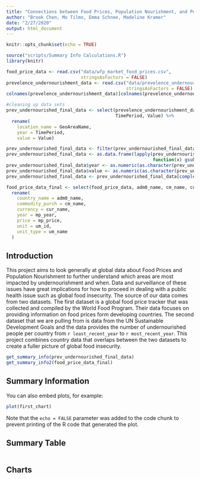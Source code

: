```yaml
---
title: "Connections between Food Prices, Population Nourishment, and Poverty"
author: "Brook Chen, Mo Tilmo, Emma Schnee, Madeline Kramer"
date: "2/27/2020"
output: html_document
---
```


```r
knitr::opts_chunk$set(echo = TRUE)
```

```r
source("scripts/Summary Info Calculations.R")
library(knitr)
```

```r
food_price_data <- read.csv("data/wfp_market_food_prices.csv",
                            stringsAsFactors = FALSE)
prevelence_undernourishment_data <- read.csv("data/prevelence_undernourished.csv", 
                                             stringsAsFactors = FALSE)
colnames(prevelence_undernourishment_data)[colnames(prevelence_undernourishment_data)=='ï..Goal'] <- "Goal"
```

```r
#cleaning up data sets
prev_undernourished_final_data <- select(prevelence_undernourishment_data, GeoAreaName, 
                                         TimePeriod, Value) %>%
  rename(
    location_name = GeoAreaName, 
    year = TimePeriod, 
    value = Value)

prev_undernourished_final_data <- filter(prev_undernourished_final_data, location_name != "World")
prev_undernourished_final_data <- as.data.frame(lapply(prev_undernourished_final_data,
                                                       function(x) gsub('\"', '', x)))
prev_undernourished_final_data$year <- as.numeric(as.character(prev_undernourished_final_data$year))
prev_undernourished_final_data$value <- as.numeric(as.character(prev_undernourished_final_data$value))
prev_undernourished_final_data <- prev_undernourished_final_data[complete.cases(prev_undernourished_final_data), ]

food_price_data_final <- select(food_price_data, adm0_name, cm_name, cur_name, mp_year, mp_price, um_id, um_name) %>%
  rename(
    country_name = adm0_name,
    commodity_purch = cm_name,
    currency = cur_name,
    year = mp_year,
    price = mp_price,
    unit = um_id,
    unit_type = um_name
  )
```

## Introduction

This project aims to look generally at global data about Food Prices and Population Nourishment to further understand which areas are most impacted by undernourishment and when. Data and surveillance of these issues have great implications for how to proceed in dealing with a public health issue such as global food insecurity.  The source of our data comes from two datasets. The first dataset is a global food price tracker that was collected and compiled by the World Food Program. Their data focuses on providing information on food prices form developing countries. The second dataset that we are pulling from is data from the UN Sustainable Development Goals and the data provides the number of undernourished people per country from `r least_recent_year` to `r most_recent_year`. This project combines country data that overlaps between the two datasets to create a fuller picture of global food insecurity. 

``` r
get_summary_info(prev_undernourished_final_data)
get_summary_info2(food_price_data_final)
```

## Summary Information


You can also embed plots, for example:

```r
plot(first_chart)
```

Note that the `echo = FALSE` parameter was added to the code chunk to prevent printing of the R code that generated the plot.

## Summary Table
```r

```

## Charts
```r

```

```r

```

```r

```